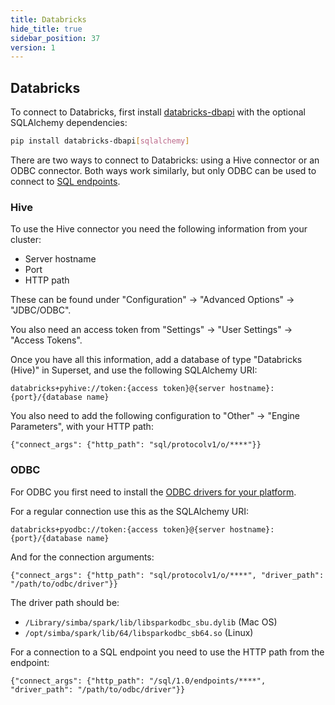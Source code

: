 ```yaml
---
title: Databricks
hide_title: true
sidebar_position: 37
version: 1
---
```


## Databricks

To connect to Databricks, first install [databricks-dbapi](https://pypi.org/project/databricks-dbapi/) with the optional SQLAlchemy dependencies:

```bash
pip install databricks-dbapi[sqlalchemy]
```

There are two ways to connect to Databricks: using a Hive connector or an ODBC connector. Both ways work similarly, but only ODBC can be used to connect to [SQL endpoints](https://docs.databricks.com/sql/admin/sql-endpoints.html).

### Hive

To use the Hive connector you need the following information from your cluster:

- Server hostname
- Port
- HTTP path

These can be found under "Configuration" -> "Advanced Options" -> "JDBC/ODBC".

You also need an access token from "Settings" -> "User Settings" -> "Access Tokens".

Once you have all this information, add a database of type "Databricks (Hive)" in Superset, and use the following SQLAlchemy URI:

```
databricks+pyhive://token:{access token}@{server hostname}:{port}/{database name}
```

You also need to add the following configuration to "Other" -> "Engine Parameters", with your HTTP path:

```
{"connect_args": {"http_path": "sql/protocolv1/o/****"}}
```

### ODBC

For ODBC you first need to install the [ODBC drivers for your platform](https://databricks.com/spark/odbc-drivers-download).

For a regular connection use this as the SQLAlchemy URI:

```
databricks+pyodbc://token:{access token}@{server hostname}:{port}/{database name}
```

And for the connection arguments:

```
{"connect_args": {"http_path": "sql/protocolv1/o/****", "driver_path": "/path/to/odbc/driver"}}
```

The driver path should be:

- `/Library/simba/spark/lib/libsparkodbc_sbu.dylib` (Mac OS)
- `/opt/simba/spark/lib/64/libsparkodbc_sb64.so` (Linux)

For a connection to a SQL endpoint you need to use the HTTP path from the endpoint:

```
{"connect_args": {"http_path": "/sql/1.0/endpoints/****", "driver_path": "/path/to/odbc/driver"}}
```
